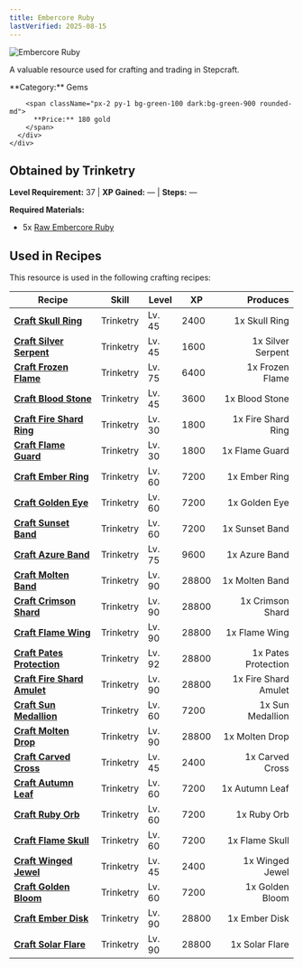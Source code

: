 ```yaml
---
title: Embercore Ruby
lastVerified: 2025-08-15
---
```


<div className="flex items-start gap-6 mb-8">
  <div className="flex-shrink-0">
    <img src="/assets/resources/mining/embercore_ruby.png" alt="Embercore Ruby" className="w-24 h-24 border rounded-lg" />
  </div>
  <div className="flex-1">
    <div className="space-y-2">
      <p className="text-lg text-muted-foreground">A valuable resource used for crafting and trading in Stepcraft.</p>
      <div className="flex flex-wrap gap-4 text-sm">
        <span className="px-2 py-1 bg-blue-100 dark:bg-blue-900 rounded-md">
          **Category:** Gems
        </span>
        
        <span className="px-2 py-1 bg-green-100 dark:bg-green-900 rounded-md">
          **Price:** 180 gold
        </span>
      </div>
    </div>
  </div>
</div>



## Obtained by Trinketry

**Level Requirement:** 37 | **XP Gained:** — | **Steps:** —

**Required Materials:**
- 5x [Raw Embercore Ruby](/docs/resources/individual/embercore_ruby_raw)

## Used in Recipes

This resource is used in the following crafting recipes:

| Recipe | Skill | Level | XP | Produces |
|--------|-------|-------|----|---------:|
| **[Craft Skull Ring](/docs/items/individual/skull_ring)** | Trinketry | Lv. 45 | 2400 | 1x Skull Ring |
| **[Craft Silver Serpent](/docs/items/individual/silver_serpent)** | Trinketry | Lv. 45 | 1600 | 1x Silver Serpent |
| **[Craft Frozen Flame](/docs/items/individual/frozen_flame)** | Trinketry | Lv. 75 | 6400 | 1x Frozen Flame |
| **[Craft Blood Stone](/docs/items/individual/blood_stone)** | Trinketry | Lv. 45 | 3600 | 1x Blood Stone |
| **[Craft Fire Shard Ring](/docs/items/individual/fire_shard_ring)** | Trinketry | Lv. 30 | 1800 | 1x Fire Shard Ring |
| **[Craft Flame Guard](/docs/items/individual/flame_guard)** | Trinketry | Lv. 30 | 1800 | 1x Flame Guard |
| **[Craft Ember Ring](/docs/items/individual/ember_ring)** | Trinketry | Lv. 60 | 7200 | 1x Ember Ring |
| **[Craft Golden Eye](/docs/items/individual/golden_eye)** | Trinketry | Lv. 60 | 7200 | 1x Golden Eye |
| **[Craft Sunset Band](/docs/items/individual/sunset_band)** | Trinketry | Lv. 60 | 7200 | 1x Sunset Band |
| **[Craft Azure Band](/docs/items/individual/azure_band)** | Trinketry | Lv. 75 | 9600 | 1x Azure Band |
| **[Craft Molten Band](/docs/items/individual/molten_band)** | Trinketry | Lv. 90 | 28800 | 1x Molten Band |
| **[Craft Crimson Shard](/docs/items/individual/crimson_shard)** | Trinketry | Lv. 90 | 28800 | 1x Crimson Shard |
| **[Craft Flame Wing](/docs/items/individual/flame_wing)** | Trinketry | Lv. 90 | 28800 | 1x Flame Wing |
| **[Craft Pates Protection](/docs/items/individual/pates_protection)** | Trinketry | Lv. 92 | 28800 | 1x Pates Protection |
| **[Craft Fire Shard Amulet](/docs/items/individual/fire_shard_amulet)** | Trinketry | Lv. 90 | 28800 | 1x Fire Shard Amulet |
| **[Craft Sun Medallion](/docs/items/individual/sun_medallion)** | Trinketry | Lv. 60 | 7200 | 1x Sun Medallion |
| **[Craft Molten Drop](/docs/items/individual/molten_drop)** | Trinketry | Lv. 90 | 28800 | 1x Molten Drop |
| **[Craft Carved Cross](/docs/items/individual/carved_cross)** | Trinketry | Lv. 45 | 2400 | 1x Carved Cross |
| **[Craft Autumn Leaf](/docs/items/individual/autumn_leaf)** | Trinketry | Lv. 60 | 7200 | 1x Autumn Leaf |
| **[Craft Ruby Orb](/docs/items/individual/ruby_orb)** | Trinketry | Lv. 60 | 7200 | 1x Ruby Orb |
| **[Craft Flame Skull](/docs/items/individual/flame_skull)** | Trinketry | Lv. 60 | 7200 | 1x Flame Skull |
| **[Craft Winged Jewel](/docs/items/individual/winged_jewel)** | Trinketry | Lv. 45 | 2400 | 1x Winged Jewel |
| **[Craft Golden Bloom](/docs/items/individual/golden_bloom)** | Trinketry | Lv. 60 | 7200 | 1x Golden Bloom |
| **[Craft Ember Disk](/docs/items/individual/ember_disk)** | Trinketry | Lv. 90 | 28800 | 1x Ember Disk |
| **[Craft Solar Flare](/docs/items/individual/solar_flare)** | Trinketry | Lv. 90 | 28800 | 1x Solar Flare |
